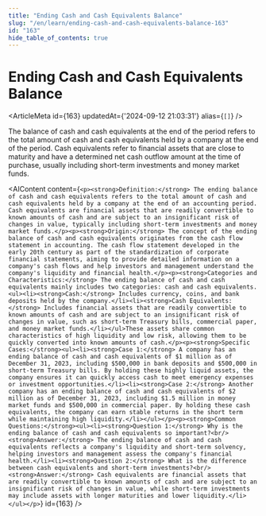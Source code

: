 ```yaml
---
title: "Ending Cash and Cash Equivalents Balance"
slug: "/en/learn/ending-cash-and-cash-equivalents-balance-163"
id: "163"
hide_table_of_contents: true
---
```



# Ending Cash and Cash Equivalents Balance

<ArticleMeta id={163} updatedAt={'2024-09-12 21:03:31'} alias={`[]`} />
<div className='border-solid border-b border-t-0 my-4 border-[var(--ifm-color-gray-300)]' />

The balance of cash and cash equivalents at the end of the period refers to the total amount of cash and cash equivalents held by a company at the end of the period. Cash equivalents refer to financial assets that are close to maturity and have a determined net cash outflow amount at the time of purchase, usually including short-term investments and money market funds.

<AIContent content={`<p><strong>Definition:</strong> The ending balance of cash and cash equivalents refers to the total amount of cash and cash equivalents held by a company at the end of an accounting period. Cash equivalents are financial assets that are readily convertible to known amounts of cash and are subject to an insignificant risk of changes in value, typically including short-term investments and money market funds.</p><p><strong>Origin:</strong> The concept of the ending balance of cash and cash equivalents originates from the cash flow statement in accounting. The cash flow statement developed in the early 20th century as part of the standardization of corporate financial statements, aiming to provide detailed information on a company's cash flows and help investors and management understand the company's liquidity and financial health.</p><p><strong>Categories and Characteristics:</strong> The ending balance of cash and cash equivalents mainly includes two categories: cash and cash equivalents.<ul><li><strong>Cash:</strong> Includes currency, coins, and bank deposits held by the company.</li><li><strong>Cash Equivalents:</strong> Includes financial assets that are readily convertible to known amounts of cash and are subject to an insignificant risk of changes in value, such as short-term Treasury bills, commercial paper, and money market funds.</li></ul>These assets share common characteristics of high liquidity and low risk, allowing them to be quickly converted into known amounts of cash.</p><p><strong>Specific Cases:</strong><ul><li><strong>Case 1:</strong> A company has an ending balance of cash and cash equivalents of $1 million as of December 31, 2023, including $500,000 in bank deposits and $500,000 in short-term Treasury bills. By holding these highly liquid assets, the company ensures it can quickly access cash to meet emergency expenses or investment opportunities.</li><li><strong>Case 2:</strong> Another company has an ending balance of cash and cash equivalents of $2 million as of December 31, 2023, including $1.5 million in money market funds and $500,000 in commercial paper. By holding these cash equivalents, the company can earn stable returns in the short term while maintaining high liquidity.</li></ul></p><p><strong>Common Questions:</strong><ul><li><strong>Question 1:</strong> Why is the ending balance of cash and cash equivalents so important?<br/><strong>Answer:</strong> The ending balance of cash and cash equivalents reflects a company's liquidity and short-term solvency, helping investors and management assess the company's financial health.</li><li><strong>Question 2:</strong> What is the difference between cash equivalents and short-term investments?<br/><strong>Answer:</strong> Cash equivalents are financial assets that are readily convertible to known amounts of cash and are subject to an insignificant risk of changes in value, while short-term investments may include assets with longer maturities and lower liquidity.</li></ul></p>`} id={163} />
